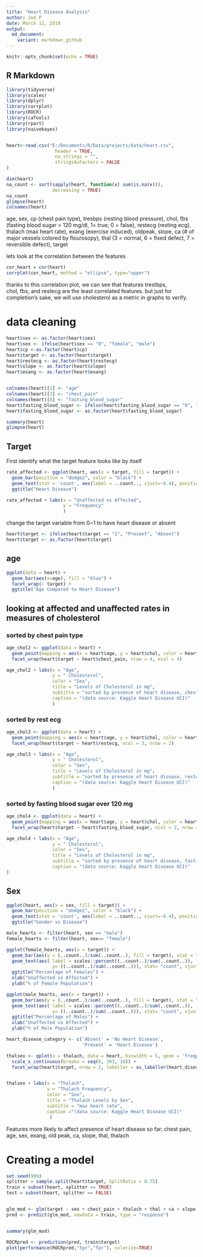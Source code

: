 ```yaml
---
title: "Heart Disease Analysis"
author: Jed P
date: March 11, 2019
output:
  md_document:
    variant: markdown_github
---
```


```r
knitr::opts_chunk$set(echo = TRUE)
```

## R Markdown

```r

library(tidyverse)
library(scales)
library(dplyr)
library(corrplot)
library(ROCR)
library(caTools)
library(rpart)
library(naivebayes)


heart<-read.csv("E:/Documents/R/Data/projects/data/heart.csv",
                  header = TRUE,
                  na.strings = "",
                  stringsAsFactors = FALSE
)

```


```r
dim(heart) 
na_count <- sort(sapply(heart, function(x) sum(is.na(x))),
                 decreasing = TRUE)
na_count
glimpse(heart)
colnames(heart)
```

age, sex, cp (chest pain type), tresbps (resting blood pressure), chol, fbs (fasting blood sugar > 120 mg/dl, 1= true; 0 = false), 
restecg (resting ecg), thalach (max heart rate), exang (exercise induced), oldpeak, slope, ca (# of major vessels colored by flourosopy), 
thal (3 = normal, 6 = fixed defect, 7 = reversible defect), target


lets look at the correlation between the features
```r
cor_heart = cor(heart)
corrplot(cor_heart, method = "ellipse", type="upper")
```

thanks to this correlation plot, we can see that features trestbps, \
chol, fbs, and restecg are the least correlated features.
but just for completion's sake, we will use cholesterol as a metric in graphs to verify.


# data cleaning
```r
heart$sex <- as.factor(heart$sex)
heart$sex <- ifelse(heart$sex == "0", "female", "male")
heart$cp <-as.factor(heart$cp)
heart$target <- as.factor(heart$target)
heart$restecg <- as.factor(heart$restecg)
heart$slope <- as.factor(heart$slope)
heart$exang <- as.factor(heart$exang)


colnames(heart)[1] <- "age"
colnames(heart)[3] <- "chest_pain"
colnames(heart)[6] <- "fasting_blood_sugar"
heart$fasting_blood_sugar <- ifelse(heart$fasting_blood_sugar == "0", "under 120 mg", "over 120mg")
heart$fasting_blood_sugar <- as.factor(heart$fasting_blood_sugar)

summary(heart)
glimpse(heart)
```

## Target
First identify what the target feature looks like by itself
```r
rate_affected <- ggplot(heart, aes(x = target, fill = target)) +
  geom_bar(position = "dodge2", color = "black") +
  geom_text(stat = 'count', aes(label = ..count.., vjust=-0.4), position = position_dodge(width=0.9)) +
  ggtitle("Heart Disease")

rate_affected + labs(x = "Unaffected vs Affected",
                     y = "Frequency"
                     )
```

change the target variable from 0~1 to have heart disease or absent
```r
heart$target <- ifelse(heart$target == "1", "Present", "Absent")
heart$target <- as.factor(heart$target)
```

## age
```r
ggplot(data = heart) +
  geom_bar(aes(x=age), fill = "blue") +
  facet_wrap(~ target) +
  ggtitle("Age Compared to Heart Disease")
```

## looking at affected and unaffected rates in measures of cholesterol
### sorted by chest pain type

```r
age_chol2 <- ggplot(data = heart) +
  geom_point(mapping = aes(x = heart$age, y = heart$chol, color = heart$sex), position = "jitter") +
  facet_wrap(heart$target ~ heart$chest_pain, nrow = 4, ncol = 4)

age_chol2 + labs(x = "Age", 
                 y = " Cholesterol", 
                 color = "Sex", 
                 title = "Levels of Cholesterol in mg", 
                 subtitle = "sorted by presence of heart disease, chest pain type", 
                 caption = "(data source: Kaggle Heart Disease UCI)"
                 )
```

### sorted by rest ecg
```r
age_chol3 <- ggplot(data = heart) +
  geom_point(mapping = aes(x = heart$age, y = heart$chol, color = heart$sex), position = "jitter") +
  facet_wrap(heart$target ~ heart$restecg, ncol = 3, nrow = 2)

age_chol3 + labs(x = "Age", 
                 y = " Cholesterol", 
                 color = "Sex", 
                 title = "Levels of Cholesterol in mg", 
                 subtitle = "sorted by presence of heart disease, restecg", 
                 caption = "(data source: Kaggle Heart Disease UCI)"
                 )
```

### sorted by fasting blood sugar over 120 mg
```r
age_chol4 <- ggplot(data = heart) +
  geom_point(mapping = aes(x = heart$age, y = heart$chol, color = heart$sex), position = "jitter") +
  facet_wrap(heart$target ~ heart$fasting_blood_sugar, ncol = 2, nrow = 2)

age_chol4 + labs(x = "Age", 
                 y = " Cholesterol", 
                 color = "Sex", 
                 title = "Levels of Cholesterol in mg", 
                 subtitle = "sorted by presence of heart disease, fasting blood sugar over 120 mg", 
                 caption = "(data source: Kaggle Heart Disease UCI)"
)

```
## Sex
```r
ggplot(heart, aes(x = sex, fill = target)) +
  geom_bar(position = "dodge2", color = "black") +
  geom_text(stat = 'count', aes(label = ..count.., vjust=-0.4), position = position_dodge(width=0.9)) +
  ggtitle("Gender vs Disease") 
```  
```r
male_hearts <- filter(heart, sex == "male")
female_hearts <- filter(heart, sex== "female")

ggplot(female_hearts, aes(x = target)) +
  geom_bar(aes(y = (..count..)/sum(..count..), fill = target), stat = "count", color = "black") +
  geom_text(aes( label = scales::percent((..count..)/sum(..count..)),
                 y= ((..count..)/sum(..count..))), stat= "count", vjust = -0.4) +
  ggtitle("Percentage of Females") +
  xlab("Unaffected vs Affected") +
  ylab("% of Female Population")

ggplot(male_hearts, aes(x = target)) +
  geom_bar(aes(y = (..count..)/sum(..count..), fill = target), stat = "count", color = "black") +
  geom_text(aes( label = scales::percent((..count..)/sum(..count..)),
                 y= ((..count..)/sum(..count..))), stat= "count", vjust = -0.4) +
  ggtitle("Percentage of Males") +
  xlab("Unaffected vs Affected") +
  ylab("% of Male Population")
```



```r
heart_disease_category <- c('Absent' = 'No Heart Disease',
                            'Present' = 'Heart Disease')

thalsex <- qplot(x = thalach, data = heart, binwidth = 5, geom = 'freqpoly', color = sex) +
  scale_x_continuous(breaks = seq(0, 303, 10)) +
  facet_wrap(heart$target, nrow = 2, labeller = as_labeller(heart_disease_category))


thalsex + labs(x = "Thalach",
               y = "Thalach Frequency",
               color = "Sex",
               title = "Thalach Levels by Sex",
               subtitle = "max heart rate",
               caption ="(data source: Kaggle Heart Disease UCI)"
                )
```

Features more likely to affect presence of heart disease so far:
chest pain, age, sex, exang, old peak, ca, slope, thal, thalach

# Creating a model
```r
set.seed(999)
splitter = sample.split(heart$target, SplitRatio = 0.75)
train = subset(heart, splitter == TRUE)
test = subset(heart, splitter == FALSE)


glm_mod <- glm(target ~ sex + chest_pain + thalach + thal + ca + slope + exang + oldpeak, data=train, family = "binomial")
pred <- predict(glm_mod, newdata = train, type = "response")


summary(glm_mod)

ROCRpred <- prediction(pred, train$target)
plot(performance(ROCRpred,"tpr","fpr"), colorize=TRUE)

```
